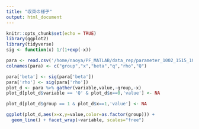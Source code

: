 ```yaml
---
title: "収束の様子"
output: html_document
---
```


```r
knitr::opts_chunk$set(echo = TRUE)
library(ggplot2)
library(tidyverse)
sig <- function(x) 1/(1+exp(-x))
```

```r
para <- read.csv('/home/naoya/PF_MATLAB/data_rep/parameter_1002_1515_100_1000.csv',header = F)
colnames(para) <- c("group","x","beta","q","rho","Q")

para['beta'] <- sig(para['beta'])
para['rho'] <- sig(para['rho'])
plot_d <- para %>% gather(variable,value,-group,-x)
plot_d[plot_d$variable == 'Q' & plot_d$x==0,'value'] <- NA

plot_d[plot_d$group == 1 & plot_d$x==1,'value'] <- NA

ggplot(plot_d,aes(x=x,y=value,color=as.factor(group))) +
  geom_line() + facet_wrap(~variable, scales="free")
```


